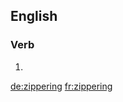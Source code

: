 ==English==

===Verb===
{{head|en}}

# {{present participle of|zipper|lang=en}}

[[de:zippering]]
[[fr:zippering]]